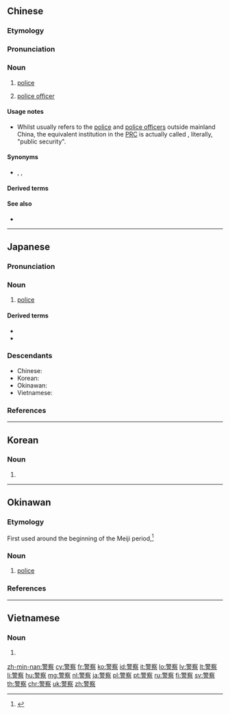 ==Chinese==
{{zh-forms}}

===Etymology===
{{wasei kango|警%察|けい%さつ|police}}

===Pronunciation===
{{zh-pron
|m=jǐngchá
|ma=Zh-jingchá.ogg
|c=ging2 caat3
|h=pfs=kín-chhat
|j=jing2 ca1
|md=gīng-chák
|mn=xm,qz,twv:kèng-chhat/zz,tw:kéng-chhat
|w=2jin tshaq
|cat=n
}}

===Noun===
{{zh-noun}}

# {{lb|zh|uncountable}} [[police]]
# {{lb|zh|countable}} [[police officer]] {{zh-mw|名|位}}

====Usage notes====
* Whilst {{lang|zh|警察}} usually refers to the [[police]] and [[police officer|police officers]] outside mainland China, the equivalent institution in the [[PRC]] is actually called {{zh-l|公安}}, literally, "public security".

====Synonyms====
* {{sense|police officer}} {{zh-l|警官}}, {{zh-l|警員}}, {{zh-l|警察仔}}

====Derived terms====
{{zh-der|警察國家|水警|特種警察|特警}}

====See also====
* {{zh-l|公安}}

{{zh-cat|Beginning|Law enforcement}}

----

==Japanese==
{{wikipedia|lang=ja}}
{{ja-kanjitab|けい|さつ|yomi=o}}

===Pronunciation===
{{ja-pron|けいさつ|acc=h|acc_ref=DJR,NHK,SMK5|y=ko}}

===Noun===
{{ja-noun|けいさつ}}

# [[police]]
#: {{ja-usex|警%察に逮%捕される|けい%さつ に たい%ほ される|arrested by the police}}

====Derived terms====
* {{ja-r|警%察%官|けい%さつ%かん|[[police officer]]}}
* {{ja-r|警%察%署|けい%さつ%しょ|[[police station]]}}

===Descendants===
* Chinese: {{zh-l|警察}}
* Korean: {{ko-l|경찰}}
* Okinawan: {{l|ryu|警察|tr=kīsachi, chīsachi}}
* Vietnamese: {{vi-l|cảnh sát}}

===References===
<references/>

{{C|ja|Law enforcement|sort=けいさつ}}

----

==Korean==
{{ko-hanjatab}}

===Noun===
{{ko-noun|hangeul=경찰|mr=kyŏngch'al|y=kyēngchal}}

# {{hanja form of|경찰|[[police]]}}

----

==Okinawan==

===Etymology===
First used around the beginning of the Meiji period,<ref name="OJ">{{R:Okinawago Jiten}}</ref> {{bor|ryu|ja|警察|tr=keisatsu|nocap=y|sort=きいさち}}

===Noun===
{{head|ryu|noun|hiragana|きーさち|romaji|kīsachi|hiragana|ちーさち|romaji|chīsachi}}

# [[police]]

===References===
<references/>

{{C|ryu|Law enforcement|sort=きいさち}}

----

==Vietnamese==
{{vi-hantutab}}

===Noun===
{{vi-hantu}}

# {{han tu form of|cảnh sát|[[police]]}}

[[zh-min-nan:警察]]
[[cy:警察]]
[[fr:警察]]
[[ko:警察]]
[[id:警察]]
[[it:警察]]
[[lo:警察]]
[[lv:警察]]
[[lt:警察]]
[[li:警察]]
[[hu:警察]]
[[mg:警察]]
[[nl:警察]]
[[ja:警察]]
[[pl:警察]]
[[pt:警察]]
[[ru:警察]]
[[fi:警察]]
[[sv:警察]]
[[th:警察]]
[[chr:警察]]
[[uk:警察]]
[[zh:警察]]